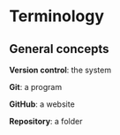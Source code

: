 # Terminology

## General concepts

**Version control**: the system

**Git**: a program

**GitHub**: a website

**Repository**: a folder
